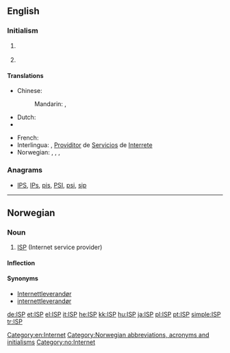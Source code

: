 {{also|isp}}
==English==

===Initialism===
{{en-initialism}}

# {{context|Internet|lang=en}} {{initialism of|[[Internet]] [[service]] [[provider]]}} {{gloss|This is a company that provides Internet access for a [[fee]]}}
# {{context|programming|lang=en}} {{initialism of|interface segregation principle}} {{gloss|It is one of the five [[SOLID]] principles of programming.}}

====Translations====
{{trans-top|Internet service provider}}
* Chinese: 
*: Mandarin: {{t|cmn|互聯網服務供應商|sc=Hani}}, {{t|cmn|互联网服务供应商|tr=hùliánwǎng fúwù gōngyīngshāng|sc=Hani}}
* Dutch: {{t+|nl|internetprovider|m}}
* {{trreq|Finnish}}
{{trans-mid}}
* French: {{t|fr|fournisseur d'accès à internet}}
* Interlingua: {{t|ia|ISP}}, [[Providitor]] de [[Servicios]] de [[Interrete]]
* Norwegian: {{t|no|ISP|m}}, {{t|no|Internettleverandør|m}}, , {{t|no|internettleverandør|m}}
{{trans-bottom}}

===Anagrams===
* [[IPS#English|IPS]], [[IPs#English|IPs]], [[pis#English|pis]], [[PSI#English|PSI]], [[psi#English|psi]], [[sip#English|sip]]

[[Category:en:Internet]]

----

==Norwegian==

===Noun===
{{head|no|noun|g=m}}

# [[#English|ISP]] (Internet service provider)

====Inflection====
{{no-noun-infl|nb-class=m1|nn-class=m1|stem=ISP-}}

====Synonyms====
* [[Internettleverandør]]
* [[internettleverandør]]

[[Category:Norwegian abbreviations, acronyms and initialisms]]
[[Category:no:Internet]]

[[de:ISP]]
[[et:ISP]]
[[el:ISP]]
[[it:ISP]]
[[he:ISP]]
[[kk:ISP]]
[[hu:ISP]]
[[ja:ISP]]
[[pl:ISP]]
[[pt:ISP]]
[[simple:ISP]]
[[tr:ISP]]